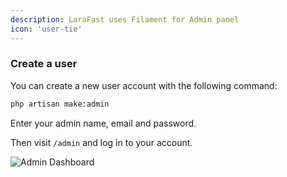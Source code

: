 ```yaml
---
description: LaraFast uses Filament for Admin panel
icon: 'user-tie'
---
```


### Create a user

You can create a new user account with the following command:

```bash
php artisan make:admin
```

Enter your admin name, email and password.

Then visit `/admin` and log in to your account.

![Admin Dashboard](/images/features/admin/admin_dashboard.jpg)
